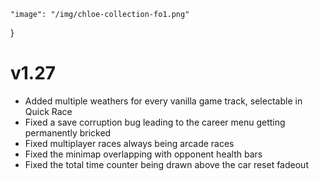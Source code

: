 	"image": "/img/chloe-collection-fo1.png"
}

# v1.27

- Added multiple weathers for every vanilla game track, selectable in Quick Race
- Fixed a save corruption bug leading to the career menu getting permanently bricked
- Fixed multiplayer races always being arcade races
- Fixed the minimap overlapping with opponent health bars
- Fixed the total time counter being drawn above the car reset fadeout
